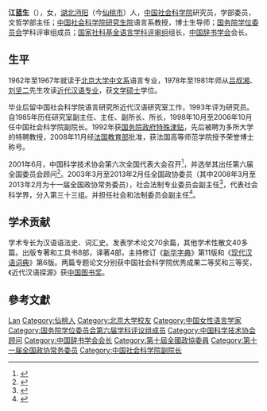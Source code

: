 '''江蓝生'''（{{bd|1943年|11月|}}），女，[[湖北省|湖北]][[沔阳县|沔阳]]（今[[仙桃市|仙桃市]]）人，[[中国社会科学院|中国社会科学院]]研究员，学部委员，文哲学部主任；[[中国社会科学院研究生院|中国社会科学院研究生院]]语言系教授，博士生导师；[[国务院学位委员会|国务院学位委员会]]学科评审组成员；[[国家社科基金语言学科评审组|国家社科基金语言学科评审组]]组长，[[中国辞书学会|中国辞书学会]]会长。

== 生平 ==
1962年至1967年就读于[[北京大学中文系|北京大学中文系]]语言专业，1978年至1981年师从[[吕叔湘|吕叔湘]]、[[刘坚二|刘坚二]]先生攻读[[近代汉语专业|近代汉语专业]]，获[[文学硕士|文学硕士]]学位。

毕业后留中国社会科学院语言研究所近代汉语研究室工作，1993年评为研究员。自1985年历任研究室副主任、主任、副所长、所长，1998年10月至2006年10月任中国社会科学院副院长。1992年获[[国务院政府特殊津贴|国务院政府特殊津贴]]，先后被聘为多所大学的特聘教授，2008年11月经[[法国教育部|法国教育部]]批准，获法国高等师范学院授予荣誉博士称号。

2001年6月，中国科学技术协会第六次全国代表大会召开<ref>{{Cite book|title=企业科协工作手册|last=本书编委会编|publisher=[[科学普及出版社|科学普及出版社]]|location=北京|year=2008.10|isbn=978-7-110-06976-9|pages=2-3}}</ref>，并选举其出任第六届全国委员会顾问<ref>{{Cite book|title=中国科学技术协会年鉴 2003|publisher=[[中国科学技术出版社|中国科学技术出版社]]|location=北京|year=2003.12|isbn=7-5046-3485-9|pages=23, 123}}</ref>。2003年3月至2013年2月任全国政协委员（其中2008年3月至2013年2月为十一届全国政协常务委员），社会法制专业委员会副主任<ref>{{cite news|title=第十一届全国政协委员名单|url=http://www.indaa.com.cn/zt/2009qglh/zxzs/200903/t20090303_127573.html|accessdate=2013-04-09|newspaper=新华社北京1月25日电 中国人民政治协商会议第十一届全国委员会委员名单(共2237人，2008年1月25日政协第十届全国委员会常务委员会第二十次会议通过)|date=2008-01-25|deadurl=yes|archiveurl=https://web.archive.org/web/20130928014403/http://www.indaa.com.cn/zt/2009qglh/zxzs/200903/t20090303_127573.html|archivedate=2013-09-28}}</ref>，代表社会科学界，分入第三十三组。并担任社会和法制委员会副主任<ref>{{cite news|title=全国政协信息-江蓝生|url=http://www.cppcc.gov.cn/CMS/wylibary/showJcwyxtInfoWylibary.action?tabJcwyxt.guid=11W0011130&wytype=wjwy|accessdate=2013-04-11|newspaper=全国政协委员会|archive-date=2019-06-05|archive-url=https://web.archive.org/web/20190605002432/http://www.cppcc.gov.cn/CMS/wylibary/showJcwyxtInfoWylibary.action?tabJcwyxt.guid=11W0011130&wytype=wjwy|dead-url=no}}</ref>。

== 学术贡献 ==
学术专长为汉语语法史、词汇史。发表学术论文70余篇，其他学术性散文40多篇。出版专著和工具书8部，译著4部，主持修订《[[新华字典|新华字典]]》第11版和《[[现代汉语词典|现代汉语词典]]》第6版。两篇专题论文分别获中国社会科学院优秀成果二等奖和三等奖，《近代汉语探源》获[[中国图书奖|中国图书奖]]。

== 參考文獻 ==
{{reflist}}

{{中国社会科学院学部委员}}
{{国务院学位委员会第六届学科评议组/中国语言文学}}
{{Navboxes
| title  = 江蓝生在[[中国科学技术协会|中国科学技术协会]]的职务
| list1  =
{{中国科学技术协会第六届全国委员会}}
}}
{{Navboxes
| title  = 江蓝生在[[全国科学技术名词审定委员会|全国科学技术名词审定委员会]]的职务
| list1  =
{{全国科学技术名词审定委员会第四届全国委员会}}
}}

{{Authority control}}

{{DEFAULTSORT:Jiang江}}
[[Category:江姓|Lan]]
[[Category:仙桃人|Category:仙桃人]]
[[Category:北京大学校友|Category:北京大学校友]]
[[Category:中国女性语言学家|Category:中国女性语言学家]]
[[Category:国务院学位委员会第六届学科评议组成员|Category:国务院学位委员会第六届学科评议组成员]]
[[Category:中国科学技术协会顾问|Category:中国科学技术协会顾问]]
[[Category:中国辞书学会会长|Category:中国辞书学会会长]]
[[Category:第十屆全國政協委員|Category:第十屆全國政協委員]]
[[Category:第十一届全国政协常务委员|Category:第十一届全国政协常务委员]]
[[Category:中国社会科学院副院长|Category:中国社会科学院副院长]]
